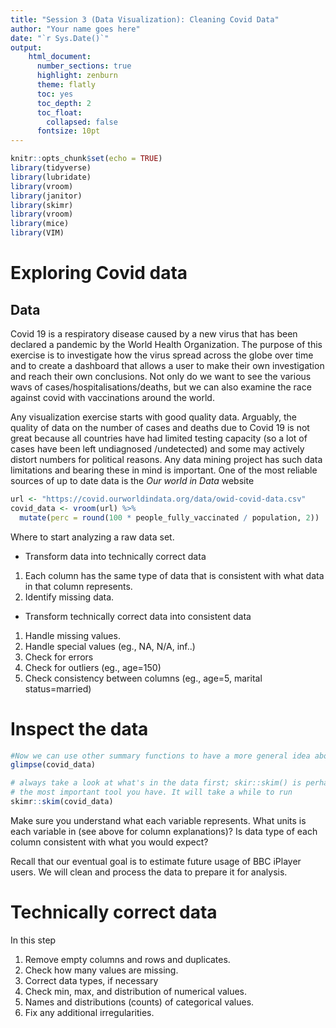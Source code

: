 ---
title: "Session 3 (Data Visualization): Cleaning Covid Data"
author: "Your name goes here"
date: "`r Sys.Date()`"
output: 
    html_document:
      number_sections: true
      highlight: zenburn
      theme: flatly
      toc: yes
      toc_depth: 2
      toc_float:
        collapsed: false
      fontsize: 10pt
---

```{r setup, include=FALSE}
knitr::opts_chunk$set(echo = TRUE)
library(tidyverse)
library(lubridate)
library(vroom)
library(janitor)
library(skimr)
library(vroom)
library(mice) 
library(VIM)

```

# Exploring Covid data

## Data

Covid 19 is a respiratory disease caused by a new virus that has been declared a pandemic by the World Health Organization. The purpose of this exercise is to investigate how the virus spread across the globe over time and to create a dashboard that allows a user to make their own investigation and reach their own conclusions. Not only do we want to see the various wavs of cases/hospitalisations/deaths, but we can also examine the race against covid with vaccinations around the world.

Any visualization exercise starts with good quality data. Arguably, the quality of data on the number of cases and deaths due to Covid 19 is not great because all countries have had limited testing capacity (so a lot of cases have been left undiagnosed /undetected) and some may actively distort numbers for political reasons. Any data mining project has such data limitations and bearing these in mind is important. One of the most reliable sources of up to date data is the *Our world in Data* website

```{r, get_data}
url <- "https://covid.ourworldindata.org/data/owid-covid-data.csv"
covid_data <- vroom(url) %>% 
  mutate(perc = round(100 * people_fully_vaccinated / population, 2))

```


Where to start analyzing a raw data set.

-   Transform data into technically correct data

1.  Each column has the same type of data that is consistent with what data in that column represents.
2.  Identify missing data.

-   Transform technically correct data into consistent data

1.  Handle missing values.
2.  Handle special values (eg., NA, N/A, inf..)
3.  Check for errors
4.  Check for outliers (eg., age=150)
5.  Check consistency between columns (eg., age=5, marital status=married)


# Inspect the data


```{r load_data}



#Now we can use other summary functions to have a more general idea about what is in the data
glimpse(covid_data)

# always take a look at what's in the data first; skir::skim() is perhaps
# the most important tool you have. It will take a while to run
skimr::skim(covid_data)


```

Make sure you understand what each variable represents. What units is each variable in (see above for column explanations)? Is data type of each column consistent with what you would expect?

Recall that our eventual goal is to estimate future usage of BBC iPlayer users. We will clean and process the data to prepare it for analysis.

# Technically correct data

In this step

1. Remove empty columns and rows and duplicates.
1. Check how many values are missing.
1. Correct data types, if necessary
1. Check min, max, and distribution of numerical values.
1. Names and distributions (counts) of categorical values.
1. Fix any additional irregularities.